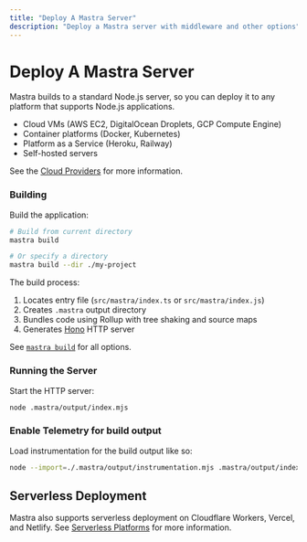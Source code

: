 ```yaml
---
title: "Deploy A Mastra Server"
description: "Deploy a Mastra server with middleware and other options"
---
```


# Deploy A Mastra Server

Mastra builds to a standard Node.js server, so you can deploy it to any platform that supports Node.js applications.

- Cloud VMs (AWS EC2, DigitalOcean Droplets, GCP Compute Engine)
- Container platforms (Docker, Kubernetes)
- Platform as a Service (Heroku, Railway)
- Self-hosted servers

See the [Cloud Providers](/docs/deployment/cloud-providers/) for more information.

### Building

Build the application:

```bash copy
# Build from current directory
mastra build

# Or specify a directory
mastra build --dir ./my-project
```

The build process:

1. Locates entry file (`src/mastra/index.ts` or `src/mastra/index.js`)
2. Creates `.mastra` output directory
3. Bundles code using Rollup with tree shaking and source maps
4. Generates [Hono](https://hono.dev) HTTP server

See [`mastra build`](/reference/cli/build) for all options.

### Running the Server

Start the HTTP server:

```bash copy
node .mastra/output/index.mjs
```

### Enable Telemetry for build output

Load instrumentation for the build output like so:

```bash copy
node --import=./.mastra/output/instrumentation.mjs .mastra/output/index.mjs
```

## Serverless Deployment

Mastra also supports serverless deployment on Cloudflare Workers, Vercel, and Netlify. See [Serverless Platforms](/docs/deployment/serverless-platforms/) for more information.
